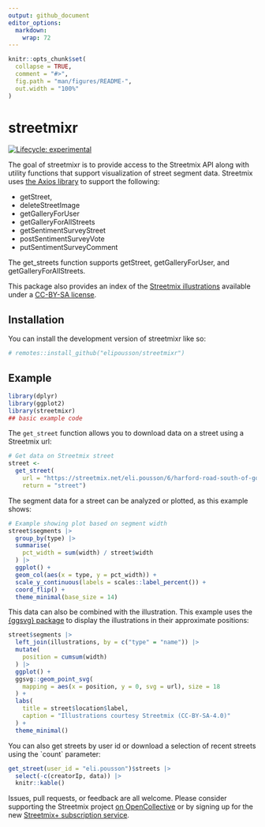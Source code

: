 ```yaml
---
output: github_document
editor_options: 
  markdown: 
    wrap: 72
---
```


<!-- README.md is generated from README.Rmd. Please edit that file -->

```r
knitr::opts_chunk$set(
  collapse = TRUE,
  comment = "#>",
  fig.path = "man/figures/README-",
  out.width = "100%"
)
```

# streetmixr

<!-- badges: start -->

[![Lifecycle:
experimental](https://img.shields.io/badge/lifecycle-experimental-orange.svg)](https://lifecycle.r-lib.org/articles/stages.html#experimental)

<!-- badges: end -->

The goal of streetmixr is to provide access to the Streetmix API along
with utility functions that support visualization of street segment
data. Streetmix uses [the Axios
library](https://docs.streetmix.net/contributing/code/reference/helpers)
to support the following:

-   getStreet,
-   deleteStreetImage
-   getGalleryForUser
-   getGalleryForAllStreets
-   getSentimentSurveyStreet
-   postSentimentSurveyVote
-   putSentimentSurveyComment

The get_streets function supports getStreet, getGalleryForUser, and
getGalleryForAllStreets.

This package also provides an index of the [Streetmix
illustrations](https://github.com/streetmix/illustrations/) available
under a [CC-BY-SA
license](https://github.com/streetmix/illustrations/blob/main/LICENSE).

## Installation

You can install the development version of streetmixr like so:

``` r
# remotes::install_github("elipousson/streetmixr")
```

## Example

```r
library(dplyr)
library(ggplot2)
library(streetmixr)
## basic example code
```

The `get_street` function allows you to download data on a street using
a Streetmix url:

```r
# Get data on Streetmix street
street <-
  get_street(
    url = "https://streetmix.net/eli.pousson/6/harford-road-south-of-gorsuch-avenue-1950s",
    return = "street")
```

The segment data for a street can be analyzed or plotted, as this
example shows:

```r
# Example showing plot based on segment width
street$segments |>
  group_by(type) |>
  summarise(
    pct_width = sum(width) / street$width
  ) |>
  ggplot() +
  geom_col(aes(x = type, y = pct_width)) +
  scale_y_continuous(labels = scales::label_percent()) +
  coord_flip() +
  theme_minimal(base_size = 14)
```

This data can also be combined with the illustration. This example uses
the [{ggsvg} package](https://github.com/coolbutuseless/ggsvg) to
display the illustrations in their approximate positions:

```r
street$segments |> 
  left_join(illustrations, by = c("type" = "name")) |> 
  mutate(
    position = cumsum(width)
  ) |> 
  ggplot() +
  ggsvg::geom_point_svg(
    mapping = aes(x = position, y = 0, svg = url), size = 18
  ) +
  labs(
    title = street$location$label,
    caption = "Illustrations courtesy Streetmix (CC-BY-SA-4.0)"
  ) +
  theme_minimal()

```

You can also get streets by user id or download a selection of recent
streets using the \`count\` parameter:

```r
get_street(user_id = "eli.pousson")$streets |> 
  select(-c(creatorIp, data)) |> 
  knitr::kable()
```

Issues, pull requests, or feedback are all welcome. Please consider supporting the Streetmix project [on OpenCollective](https://opencollective.com/streetmix) or by signing up for the new [Streetmix+ subscription service](https://docs.streetmix.net/user-guide/streetmix-plus/).
